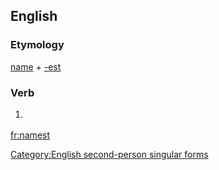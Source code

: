 ==English==

===Etymology===
[[name]] + [[-est]]

===Verb===
{{infl|en|verb form}}

# {{archaic}} {{form of|Second-person singular simple present form|name}}

[[Category:English second-person singular forms]]

[[fr:namest]]